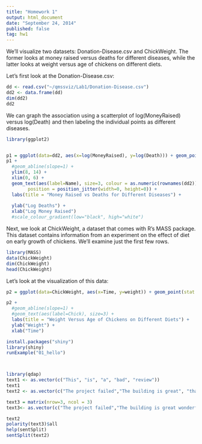 ```yaml
---
title: "Homework 1"
output: html_document
date: "September 24, 2014"
published: false
tag: hw1
---
```


We'll visualize two datasets: Donation-Disease.csv and ChickWeight. The former looks at money raised versus deaths for different diseases, while the latter looks at weight versus age of chickens on different diets.

Let's first look at the Donation-Disease.csv:


```r

dd <- read.csv("~/qmssviz/Lab1/Donation-Disease.csv")
dd2 <- data.frame(dd)
dim(dd2)
dd2
```


We can graph the association using a scatterplot of log(MoneyRaised) versus log(Death) and then labeling the individual points as different diseases.


```r

library(ggplot2)


p1 = ggplot(data=dd2, aes(x=log(MoneyRaised), y=log(Death))) + geom_point(stat = "identity", colour = as.numeric(rownames(dd2)),size=10)
p1 + 
  #geom_abline(slope=1) +
  ylim(8, 14) +
  xlim(0, 6) +
  geom_text(aes(label=Name), size=3, colour = as.numeric(rownames(dd2)),vjust = 3,
        position = position_jitter(width=0, height=0)) +
  labs(title = "Money Raised vs Deaths for Different Diseases") +
  
  ylab("Log Deaths") +
  xlab("Log Money Raised") 
  #scale_colour_gradient(low="black", high="white")


```




Next, we look at ChickWeight, a dataset that comes with R's MASS package. This dataset contains information from an experiment on the effect of diet on early growth of chickens. We'll examine just the first few rows.

```r
library(MASS)
data(ChickWeight)
dim(ChickWeight)
head(ChickWeight)
```


Let's look at the visualization of this data:

```r
p2 = ggplot(data=ChickWeight, aes(x=Time, y=weight)) + geom_point(stat = "identity",colour = ChickWeight$Chick)

p2 + 
  #geom_abline(slope=1) +
  #geom_text(aes(label=Chick), size=3) +
  labs(title = "Weight Versus Age of Chickens on Different Diets") +
  ylab("Weight") +
  xlab("Time")
```

```r
install.packages("shiny")
library(shiny)
runExample("01_hello")



library(qdap)
text1 <- as.vector(c("This", "is", "a", "bad", "review"))
text1
text2 <- as.vector(c("The project failed","The building is great", "that was strangely beautiful"))

text3 = matrix(nrow=3, ncol = 3)
text3<- as.vector(c("The project failed","The building is great wonderful fantastic", "that was strangely beautiful"))

text2
polarity(text3)$all
help(sentSplit)
sentSplit(text2)







```